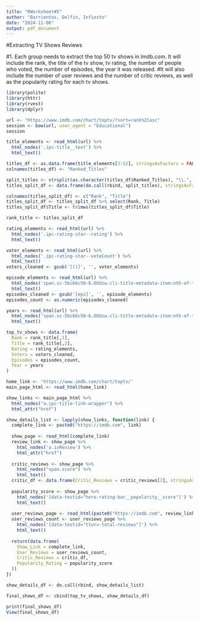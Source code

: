 ```yaml
---
title: "RWorksheet#5"
author: "Barrientos, Delfin, Infiesto"
date: "2024-11-06"
output: pdf_document
---
```

#Extracting TV Shows Reviews

#1. Each group needs to extract the top 50 tv shows in Imdb.com. It will include the rank, the title of the tv show, tv rating, the number of people who voted, the number of episodes, the year it was released.
#It will also include the number of user reviews and the number of critic reviews, as well as the popularity rating for each tv shows.

```r
library(polite)
library(httr)
library(rvest)
library(dplyr)

url <- "https://www.imdb.com/chart/toptv/?sort=rank%2Casc"
session <- bow(url, user_agent = "Educational")
session

title_elements <- read_html(url) %>%
  html_nodes('.ipc-title__text') %>%
  html_text()

titles_df <- as.data.frame(title_elements[3:52], stringsAsFactors = FALSE)
colnames(titles_df) <- "Ranked_Titles"

split_titles <- strsplit(as.character(titles_df$Ranked_Titles), "\\.", fixed = FALSE)
titles_split_df <- data.frame(do.call(rbind, split_titles), stringsAsFactors = FALSE)

colnames(titles_split_df) <- c("Rank", "Title")
titles_split_df <- titles_split_df %>% select(Rank, Title)
titles_split_df$Title <- trimws(titles_split_df$Title)

rank_title <- titles_split_df

rating_elements <- read_html(url) %>%
  html_nodes('.ipc-rating-star--rating') %>%
  html_text()

voter_elements <- read_html(url) %>%
  html_nodes('.ipc-rating-star--voteCount') %>%
  html_text()
voters_cleaned <- gsub('[()]', '', voter_elements)

episode_elements <- read_html(url) %>%
  html_nodes('span.sc-5bc66c50-6.OOdsw.cli-title-metadata-item:nth-of-type(2)') %>%
  html_text()
episodes_cleaned <- gsub('[eps]', '', episode_elements)
episodes_count <- as.numeric(episodes_cleaned)

years <- read_html(url) %>%
  html_nodes('span.sc-5bc66c50-6.OOdsw.cli-title-metadata-item:nth-of-type(1)') %>%
  html_text()

top_tv_shows <- data.frame(
  Rank = rank_title[,1],
  Title = rank_title[,2],
  Rating = rating_elements,
  Voters = voters_cleaned,
  Episodes = episodes_count,
  Year = years
)

home_link <- 'https://www.imdb.com/chart/toptv/'
main_page_html <- read_html(home_link)

show_links <- main_page_html %>%
  html_nodes("a.ipc-title-link-wrapper") %>%
  html_attr("href")

show_details_list <- lapply(show_links, function(link) {
  complete_link <- paste0("https://imdb.com", link)
  
  show_page <- read_html(complete_link)
  review_link <- show_page %>% 
    html_nodes('a.isReview') %>% 
    html_attr("href")
  
  critic_reviews <- show_page %>%
    html_nodes("span.score") %>%
    html_text()
  critic_df <- data.frame(Critic_Reviews = critic_reviews[2], stringsAsFactors = FALSE)
  
  popularity_score <- show_page %>%
    html_nodes('[data-testid="hero-rating-bar__popularity__score"]') %>%
    html_text()
  
  user_reviews_page <- read_html(paste0("https://imdb.com", review_link[1]))
  user_reviews_count <- user_reviews_page %>%
    html_nodes('[data-testid="tturv-total-reviews"]') %>%
    html_text()
  
  return(data.frame(
    Show_Link = complete_link,
    User_Reviews = user_reviews_count,
    Critic_Reviews = critic_df,
    Popularity_Rating = popularity_score
  )) 
})

show_details_df <- do.call(rbind, show_details_list)

final_shows_df <- cbind(top_tv_shows, show_details_df)

print(final_shows_df)
View(final_shows_df)

```


